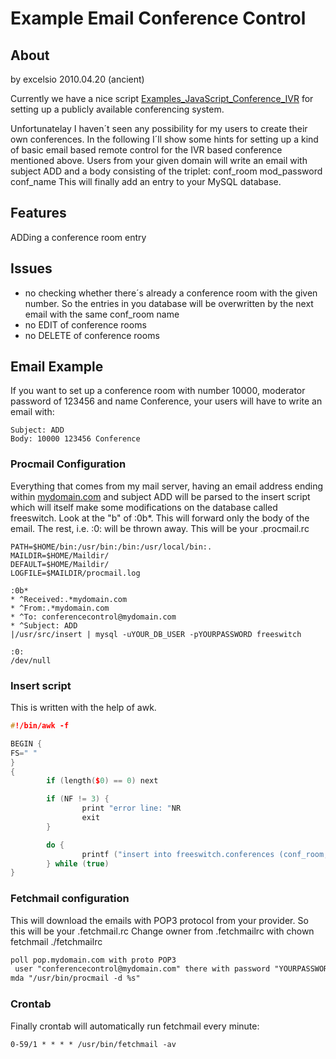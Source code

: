 
# Example Email Conference Control 

 

## About

by excelsio 2010.04.20 (ancient)

Currently we have a nice script [Examples\_JavaScript\_Conference\_IVR](JavaScript-Conference-IVR_7144056.mdx#about) for setting up a publicly available conferencing system.

Unfortunatelay I haven´t seen any possibility for my users to create their own conferences. In the following I´ll show some hints for setting up a kind of basic email based remote control for the IVR based conference mentioned above. Users from your given domain will write an email with subject ADD and a body consisting of the triplet: conf\_room mod\_password conf\_name This will finally add an entry to your MySQL database.


## Features

ADDing a conference room entry

## Issues

* no checking whether there´s already a conference room with the given number. So the entries in you database will be overwritten by the next email with the same conf\_room name
* no EDIT of conference rooms
* no DELETE of conference rooms

## Email Example

If you want to set up a conference room with number 10000, moderator password of 123456 and name Conference, your users will have to write an email with:

```text
Subject: ADD
Body: 10000 123456 Conference
```

### Procmail Configuration

Everything that comes from my mail server, having an email address ending within [mydomain.com](http://mydomain.com) and subject ADD will be parsed to the insert script which will itself make some modifications on the database called freeswitch. Look at the "b" of :0b\*. This will forward only the body of the email. The rest, i.e. :0: will be thrown away. This will be your .procmail.rc

```text
PATH=$HOME/bin:/usr/bin:/bin:/usr/local/bin:.
MAILDIR=$HOME/Maildir/
DEFAULT=$HOME/Maildir/
LOGFILE=$MAILDIR/procmail.log

:0b*
* ^Received:.*mydomain.com
* ^From:.*mydomain.com
* ^To: conferencecontrol@mydomain.com
* ^Subject: ADD
|/usr/src/insert | mysql -uYOUR_DB_USER -pYOURPASSWORD freeswitch

:0:
/dev/null
```

### Insert script

This is written with the help of awk.

```cpp
#!/bin/awk -f

BEGIN {
FS=" "
}
{
        if (length($0) == 0) next

        if (NF != 3) {
                print "error line: "NR
                exit
        }

        do {
                printf ("insert into freeswitch.conferences (conf_room, mod_password, conf_name) VALUES (" $1 ", " $2 ", " $3 ")\n");
        } while (true)
}
```

### Fetchmail configuration

This will download the emails with POP3 protocol from your provider. So this will be your .fetchmail.rc Change owner from .fetchmailrc with chown fetchmail ./fetchmailrc

```xml
poll pop.mydomain.com with proto POP3
 user "conferencecontrol@mydomain.com" there with password "YOURPASSWORD is "YOURLOCALUSERWITHTHE.configFILES" here
mda "/usr/bin/procmail -d %s"
```

  
### Crontab

Finally crontab will automatically run fetchmail every minute:

```xml
0-59/1 * * * * /usr/bin/fetchmail -av
```

  

